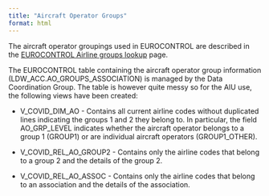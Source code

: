 ```yaml
---
title: "Aircraft Operator Groups"
format: html
---
```


The aircraft operator groupings used in EUROCONTROL are described in the [EUROCONTROL Airline groups lookup](https://www.eurocontrol.int/directory/airline-groups-lookup) page.

The EUROCONTROL table containing the aircraft operator group information (LDW_ACC.AO_GROUPS_ASSOCIATION) is managed by the Data Coordination Group. The table is however quite messy so for the AIU use, the following views have been created:

-   V_COVID_DIM_AO - Contains all current airline codes without duplicated lines indicating the groups 1 and 2 they belong to. In particular, the field AO_GRP_LEVEL indicates whether the aircraft operator belongs to a group 1 (GROUP1) or are individual aircraft operators (GROUP1_OTHER).

-   V_COVID_REL_AO_GROUP2 - Contains only the airline codes that belong to a group 2 and the details of the group 2.

-   V_COVID_REL_AO_ASSOC - Contains only the airline codes that belong to an association and the details of the association.
